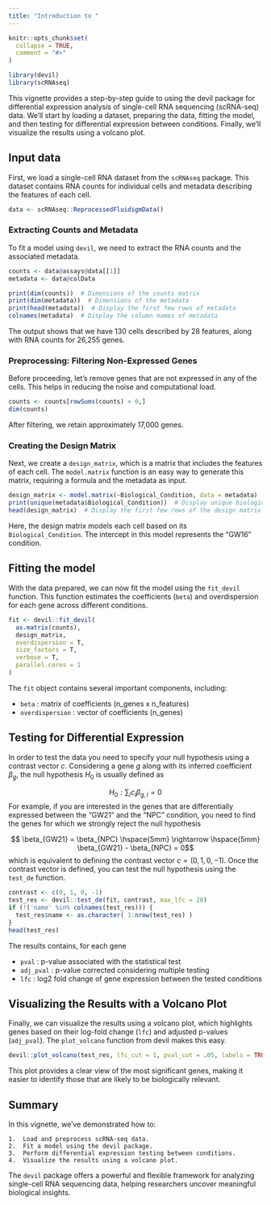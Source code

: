 ```yaml
---
title: "Introduction to "
---
```


```r
knitr::opts_chunk$set(
  collapse = TRUE,
  comment = "#>"
)
```

```r
library(devil)
library(scRNAseq)
```

This vignette provides a step-by-step guide to using the devil package for differential expression analysis of single-cell RNA sequencing (scRNA-seq) data. We’ll start by loading a dataset, preparing the data, fitting the model, and then testing for differential expression between conditions. Finally, we’ll visualize the results using a volcano plot.

## Input data

First, we load a single-cell RNA dataset from the `scRNAseq` package. This dataset contains RNA counts for individual cells and metadata describing the features of each cell.

```r
data <- scRNAseq::ReprocessedFluidigmData()
```

### Extracting Counts and Metadata

To fit a model using `devil`, we need to extract the RNA counts and the associated metadata.

```r
counts <- data@assays@data[[1]]
metadata <- data@colData

print(dim(counts))  # Dimensions of the counts matrix
print(dim(metadata))  # Dimensions of the metadata
print(head(metadata))  # Display the first few rows of metadata
colnames(metadata)  # Display the column names of metadata
```

The output shows that we have 130 cells described by 28 features, along with RNA counts for 26,255 genes.

### Preprocessing: Filtering Non-Expressed Genes

Before proceeding, let’s remove genes that are not expressed in any of the cells. This helps in reducing the noise and computational load.

```r
counts <- counts[rowSums(counts) > 0,]
dim(counts)
```

After filtering, we retain approximately 17,000 genes.

### Creating the Design Matrix

Next, we create a `design_matrix`, which is a matrix that includes the features of each cell. The `model.matrix` function is an easy way to generate this matrix, requiring a formula and the metadata as input.

```r
design_matrix <- model.matrix(~Biological_Condition, data = metadata)
print(unique(metadata$Biological_Condition))  # Display unique biological conditions
head(design_matrix)  # Display the first few rows of the design matrix
```

Here, the design matrix models each cell based on its `Biological_Condition`. The intercept in this model represents the “GW16” condition.

## Fitting the model

With the data prepared, we can now fit the model using the `fit_devil` function. This function estimates the coefficients (`beta`) and overdispersion for each gene across different conditions.

```r
fit <- devil::fit_devil(
  as.matrix(counts), 
  design_matrix, 
  overdispersion = T, 
  size_factors = T, 
  verbose = T, 
  parallel.cores = 1
)
```

The `fit` object contains several important components, including:

- `beta` : matrix of coefficients (n_genes x n_features)
- `overdispersion` : vector of coefficients (n_genes)

## Testing for Differential Expression

In order to test the data you need to specify your null hypothesis using a contrast vector $c$. Considering a gene $g$ along with its inferred coefficient $\beta_g$, the null hypothesis $H_0$ is usually defined as

$$ H_0 : \sum_i c_i \beta_{g,i} = 0$$
For example, if you are interested in the genes that are differentially expressed between the "GW21" and the "NPC" condition, you need to find the genes for which we strongly reject the null hypothesis 

$$ \beta_{GW21} = \beta_{NPC} \hspace{5mm} \rightarrow \hspace{5mm} \beta_{GW21} - \beta_{NPC} = 0$$
which is equivalent to defining the contrast vector $c = (0,1,0,-1)$.
Once the contrast vector is defined, you can test the null hypothesis using the `test_de` function.

```r
contrast <- c(0, 1, 0, -1)
test_res <- devil::test_de(fit, contrast, max_lfc = 20)
if (!('name' %in% colnames(test_res))) {
  test_res$name <- as.character( 1:nrow(test_res) )
}
head(test_res)
```

The results contains, for each gene

- `pval` : p-value associated with the statistical test
- `adj_pval` : p-value corrected considering multiple testing
- `lfc` : log2 fold change of gene expression between the tested conditions

## Visualizing the Results with a Volcano Plot

Finally, we can visualize the results using a volcano plot, which highlights genes based on their log-fold change (`lfc`) and adjusted p-values (`adj_pval`). The `plot_volcano` function from devil makes this easy.

```r
devil::plot_volcano(test_res, lfc_cut = 1, pval_cut = .05, labels = TRUE, point_size = 2)
```

This plot provides a clear view of the most significant genes, making it easier to identify those that are likely to be biologically relevant.

## Summary

In this vignette, we’ve demonstrated how to:

	1.	Load and preprocess scRNA-seq data.
	2.	Fit a model using the devil package.
	3.	Perform differential expression testing between conditions.
	4.	Visualize the results using a volcano plot.

The `devil` package offers a powerful and flexible framework for analyzing single-cell RNA sequencing data, helping researchers uncover meaningful biological insights.
